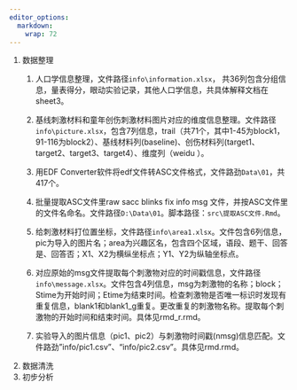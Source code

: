 ```yaml
---
editor_options: 
  markdown: 
    wrap: 72
---
```


1.  数据整理
    1.  人口学信息整理，文件路径`info\information.xlsx`，
        共36列包含分组信息，量表得分，眼动实验记录，其他人口学信息，共具体解释文档在sheet3。

    2.  基线刺激材料和童年创伤刺激材料图片对应的维度信息整理。文件路径`info\picture.xlsx`，包含7列信息，trail（共71个，其中1-45为block1，91-116为block2）、基线材料列(baseline)、创伤材料列(target1、target2、target3、target4）、维度列（weidu
        ）。

    3.  用EDF
        Converter软件将edf文件转ASC文件格式，文件路劲`Data\01`，共417个。

    4.  批量提取ASC文件里raw sacc blinks fix info msg
        文件，并按ASC文件里的文件名命名。文件路径`D:\Data\01`。脚本路径：`src\提取ASC文件.Rmd`。

    5.  给刺激材料打位置坐标，文件路径`info\area1.xlsx`。文件包含6列信息，pic为导入的图片名；area为兴趣区名，包含四个区域，语段、题干、回答是、回答否；X1、X2为横纵坐标点；Y1、Y2为纵轴坐标点。

    6.  对应原始的msg文件提取每个刺激物对应的时间戳信息，文件路径`info\message.xlsx`。文件包含4列信息，msg为刺激物的名称；block；Stime为开始时间；Etime为结束时间。检查刺激物是否唯一标识时发现有重复信息，blank1和blank1_g重复。更改重复的刺激物名称。提取每个刺激物的开始时间和结束时间。具体见rmd\msg处理\msg_r.rmd。
    7.  实验导入的图片信息（pic1、pic2）与刺激物时间戳(nmsg)信息匹配。文件路劲"info/pic1.csv"、"info/pic2.csv"。具体见rmd\picture处理\picture.rmd。
2.  数据清洗
3.  初步分析
